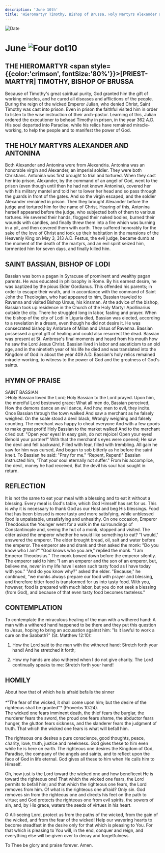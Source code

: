 ```yaml
---
description: 'June 10th'
title: 'Hieromartyr Timothy, Bishop of Brussa, Holy Martyrs Alexander and Antonina, St. Bassian, Bishop of Lodi'
---
```


<CustomPaginator />
<RunningHead />

<Image src="/title-imprint.png" height={68} width={50} alt="Date" className="title-imprint"/>

# <div id="date">June <Image className="four-dot" src="/four-dot.png" height={15} width={15} alt="Four dot" />10</div>

## THE HIEROMARTYR <span style={{color:'crimson', fontSize:'80%'}}>[PRIEST-MARTYR]</span> TIMOTHY, BISHOP OF BRUSSA

Because of Timothy's great spiritual purity, God granted him the gift of working miracles, and he cured all diseases and afflictions of the people. During the reign of the wicked Emperor Julian, who denied Christ, Saint Timothy was cast into prison. Even in prison the faithful visited him in order to listen to the wise instruction of their arch-pastor. Learning of this, Julian ordered the executioner to behead Timothy in prison, in the year 362 A.D. His soul departed into Paradise, while his relics have remained miracle-working, to help the people and to manifest the power of God.

## THE HOLY MARTYRS ALEXANDER AND ANTONINA

Both Alexander and Antonina were from Alexandria. Antonina was an honorable virgin and Alexander, an imperial soldier. They were both Christians. Antonina was first brought to trial and tortured. When they cast her into prison, Alexander, by the command of an angel of God, went to the prison (even though until then he had not known Antonina), covered her with his military mantel and told her to lower her head and so pass through the guards in front of the gates. And so the virgin escaped, and the soldier Alexander remained in prison. Then they brought Alexander before the judge and tortured him for the name of Christ. Hearing of this, Antonina herself appeared before the judge, who subjected both of them to various tortures. He severed their hands, flogged their naked bodies, burned their wounds with candles, and finally threw them into a fire which was burning in a pit, and then covered them with earth. They suffered honorably for the sake of the love of Christ and took up their habitation in the mansions of the Heavenly King on May 3, 313 A.D. Festus, the evil judge, became dumb at the moment of the death of the martyrs, and an evil spirit seized him, tormented him for seven days, and finally killed him.

## SAINT BASSIAN, BISHOP OF LODI

Bassian was born a pagan in Syracuse of prominent and wealthy pagan parents. He was educated in philosophy in Rome. By his earnest desire, he was baptized by the pious Elder Gordianus. This offended his parents; in order to escape their wrath, and in accordance with the command of Saint John the Theologian, who had appeared to him, Bassian traveled to Ravenna and visited Bishop Ursus, his kinsman. At the advice of the bishop, Bassian took up residence in the Church of the Holy Martyr Apollinarius outside the city. There he struggled long in labor, fasting and prayer. When the bishop of the city of Lodi in Liguria died, Bassian was elected, according to a revelation in a dream, even though he did not desire it. He was consecrated bishop by Ambrose of Milan and Ursus of Ravenna. Bassian possessed a great gift of healing and could also resurrect the dead. Bassian was present at St. Ambrose's final moments and heard from his mouth how he saw the Lord Jesus Christ. Bassian lived in labor and asceticism to an old age, and in the ninetieth year of his life he died and was translated into the Kingdom of God in about the year 409 A.D. Bassian's holy relics remained miracle-working, to witness to the power of God and the greatness of God's saints.


## HYMN OF PRAISE
<div style={{textAlign:'center', color:'crimson', fontWeight:'bold'}}>
SAINT BASSIAN
</div>
>Holy Bassian loved the Lord;  
Holy Bassian to the Lord prayed.  
Upon him, the merciful Lord bestowed grace:  
What all men do, Bassian perceived,  
How the demons dance an evil dance,  
And how, men to evil, they incite.  
Once Bassian through the town walked  
And saw a merchant as he falsely weighed.  
On the scale stood a devil black,  
Wrongly weighing and falsely counting.  
The merchant was happy to cheat everyone  
And with a few goods to make great profit!  
Holy Bassian to the market walked  
And to the merchant cried out: "Open your eyes!  
In easy gain, do not rejoice!  
Open your eyes! Behold your partner!"  
With that the merchant's eyes were opened;  
He saw the devil and fell backward,  
Filled with fear, filled with trembling.  
All gain he saw for him was cursed,  
And began to sob bitterly as he before the saint knelt.  
To Bassian he said: "Pray for me."  
“Repent, Repent!" Bassian instructed him,  
“That your soul eternally not suffer."  
From his accomplice, the devil, money he had received,  
But the devil his soul had sought in return.  

## REFLECTION

It is not the same to eat your meal with a blessing and to eat it without a blessing. Every meal is God's table, which God Himself has set for us. This is why it is necessary to thank God as our Host and beg His blessings. Food that has been blessed is more tasty and more satisfying, while unblessed food is unpalatable, unsatisfying and unhealthy. On one occasion, Emperor Theodosius the Younger went for a walk in the surroundings of Constantinople and, seeing the hut of a monk, stopped and visited. The elder asked the emperor whether he would like something to eat? "I would," answered the emperor. The elder brought bread, oil, salt and water before the emperor. The emperor ate and drank and then asked the monk: "Do you know who I am?" "God knows who you are," replied the monk. "I am Emperor Theodosius." The monk bowed down before the emperor silently. The emperor said to him: "I am an emperor and the son of an emperor, but, believe me, never in my life have I eaten such tasty food as I have today with you." "And do you know why?" asked the elder. "Because," he continued, "we monks always prepare our food with prayer and blessing, and therefore bitter food is transformed for us into tasty food.  With you, however, food is prepared with much labor, but you do not seek a blessing (from God), and because of that even tasty food becomes tasteless."

## CONTEMPLATION

To contemplate the miraculous healing of the man with a withered hand: A man with a withered hand happened to be there and they put this question to Jesus, hoping to bring an accusation against him: "Is it lawful to work a cure on the Sabbath?" (St. Matthew 12:10):

1. How the Lord said to the man with the withered hand: Stretch forth your hand! And he stretched it forth;

2. How my hands are also withered when I do not give charity. The Lord continually speaks to me: Stretch forth your hand!


## HOMILY
<div style={{textAlign:'center', color:'crimson', fontWeight:'bold'}}>
About how that of which he is afraid befalls the sinner
</div>
<br />
<div style={{textAlign:'right'}}>
*"The fear of the wicked, it shall come upon him; but the desire of the righteous shall be granted"* (Proverbs 10:24).
</div>
The wicked one fears imminent death, the thief fears the burglar, the murderer fears the sword, the proud one fears shame, the abductor fears hunger, the glutton fears sickness, and the slanderer fears the judgment of truth. That which the wicked one fears is what will befall him.

The righteous one desires a pure conscience, good thoughts, peace, charity, love, truth, justice and meekness. God gives these to him even while he is here on earth. The righteous one desires the Kingdom of God, Paradise, the company of the angels and saints, and to reflect upon the face of God in life eternal. God gives all these to him when He calls him to Himself.

Oh, how just is the Lord toward the wicked one and how beneficent He is toward the righteous one! That which the wicked one fears, the Lord permits to befall him; and that which the righteous one fears, the Lord removes from him. Of what is the righteous one afraid? Only sin. God removes sin from the righteous one and directs his feet on the path to virtue; and God protects the righteous one from evil spirits, the sowers of sin, and, by His grace, waters the seeds of virtues in his heart.

O All-seeing Lord, protect us from the paths of the wicked, from the gain of the wicked, and from the fear of the wicked! Help our wavering hearts to become steadfast in the desire only for that which is pleasing to You. For that which is pleasing to You will, in the end, conquer and reign, and everything else will be given over to decay and forgetfulness.

To Thee be glory and praise forever. Amen.

